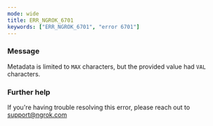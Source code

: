 ```yaml
---
mode: wide
title: ERR_NGROK_6701
keywords: ["ERR_NGROK_6701", "error 6701"]
---
```


### Message

Metadata is limited to `MAX` characters, but the provided value had `VAL` characters.

### Further help

If you're having trouble resolving this error, please reach out to [support@ngrok.com](mailto:support@ngrok.com?subject=Help%20with%20ERR_NGROK_6701)
